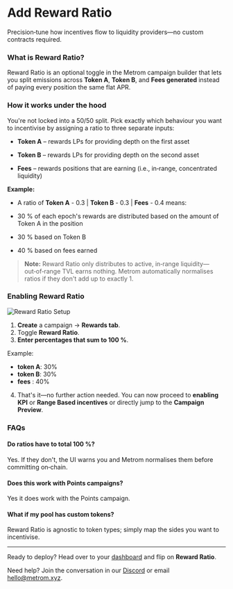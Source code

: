 # Add Reward Ratio


Precision‑tune how incentives flow to liquidity providers—no custom contracts required.

### What is Reward Ratio?
Reward Ratio is an optional toggle in the Metrom campaign builder that lets you split emissions across **Token A**, **Token B**, and **Fees generated** instead of paying every position the same flat APR.


### How it works under the hood

You're not locked into a 50/50 split. Pick exactly which behaviour you want to incentivise by assigning a ratio to three separate inputs:

- **Token A** – rewards LPs for providing depth on the first asset

- **Token B** – rewards LPs for providing depth on the second asset

- **Fees** – rewards positions that are earning (i.e., in‑range, concentrated liquidity)

**Example:**

- A ratio of **Token A** - 0.3 | **Token B** - 0.3 | **Fees** - 0.4 means:

- 30 % of each epoch's rewards are distributed based on the amount of Token A in the position

- 30 % based on Token B

- 40 % based on fees earned

> **Note:** Reward Ratio only distributes to active, in‑range liquidity—out‑of‑range TVL earns nothing. Metrom automatically normalises ratios if they don't add up to exactly 1.



### Enabling Reward Ratio

![Reward Ratio Setup](/videos/reward-ratio-setup.gif)

1. **Create** a campaign → **Rewards tab**.
2. Toggle **Reward Ratio**.
3. **Enter percentages that sum to 100 %**. 

Example:

 - **token A**: 30%
 - **token B**: 30%
 - **fees**  : 40%

4. That's it—no further action needed. You can now proceed to **enabling KPI** or **Range Based incentives** or directly jump to the **Campaign Preview**. 

### FAQs

#### Do ratios have to total 100 %?
Yes. If they don't, the UI warns you and Metrom normalises them before committing on‑chain.

#### Does this work with Points campaigns?
Yes it does work with the Points campaign. 

#### What if my pool has custom tokens?
Reward Ratio is agnostic to token types; simply map the sides you want to incentivise.


---

Ready to deploy? Head over to your [dashboard](https://app.metrom.xyz/en/campaigns/create/amm-pool-liquidity) and flip on **Reward Ratio**.

Need help? Join the conversation in our [Discord](https://discord.com/invite/S2kBEAGWbM) or email hello@metrom.xyz.
